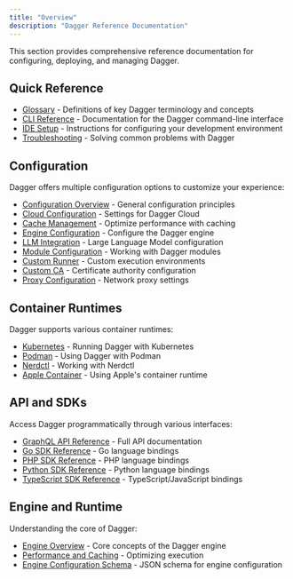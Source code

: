 ```yaml
---
title: "Overview"
description: "Dagger Reference Documentation"
---
```


This section provides comprehensive reference documentation for configuring, deploying, and managing Dagger. 

## Quick Reference

- [Glossary](glossary.mdx) - Definitions of key Dagger terminology and concepts
- [CLI Reference](cli/index.mdx) - Documentation for the Dagger command-line interface
- [IDE Setup](ide-setup.mdx) - Instructions for configuring your development environment
- [Troubleshooting](troubleshooting.mdx) - Solving common problems with Dagger

## Configuration

Dagger offers multiple configuration options to customize your experience:

- [Configuration Overview](./configuration/index.mdx) - General configuration principles
- [Cloud Configuration](./configuration/cloud.mdx) - Settings for Dagger Cloud
- [Cache Management](./configuration/cache.mdx) - Optimize performance with caching
- [Engine Configuration](./configuration/engine.mdx) - Configure the Dagger engine
- [LLM Integration](./configuration/llm.mdx) - Large Language Model configuration
- [Module Configuration](./configuration/modules.mdx) - Working with Dagger modules
- [Custom Runner](./configuration/custom-runner.mdx) - Custom execution environments
- [Custom CA](./configuration/custom-ca.mdx) - Certificate authority configuration
- [Proxy Configuration](./configuration/proxy.mdx) - Network proxy settings

## Container Runtimes

Dagger supports various container runtimes:

- [Kubernetes](./container-runtimes/kubernetes.mdx) - Running Dagger with Kubernetes
- [Podman](./container-runtimes/podman.mdx) - Using Dagger with Podman
- [Nerdctl](./container-runtimes/nerdctl.mdx) - Working with Nerdctl
- [Apple Container](./container-runtimes/apple-container.mdx) - Using Apple's container runtime

## API and SDKs

Access Dagger programmatically through various interfaces:

- [GraphQL API Reference](https://docs.dagger.io/api/reference) - Full API documentation
- [Go SDK Reference](https://pkg.go.dev/dagger.io/dagger) - Go language bindings
- [PHP SDK Reference](https://docs.dagger.io.php) - PHP language bindings
- [Python SDK Reference](https://dagger-io.readthedocs.org/) - Python language bindings
- [TypeScript SDK Reference](/reference/typescript/modules) - TypeScript/JavaScript bindings

## Engine and Runtime

Understanding the core of Dagger:

- [Engine Overview](./engine-runtime/index.mdx) - Core concepts of the Dagger engine
- [Performance and Caching](./engine-runtime/performance-caching.mdx) - Optimizing execution
- [Engine Configuration Schema](https://docs.dagger.io/engine.schema.json) - JSON schema for engine configuration
